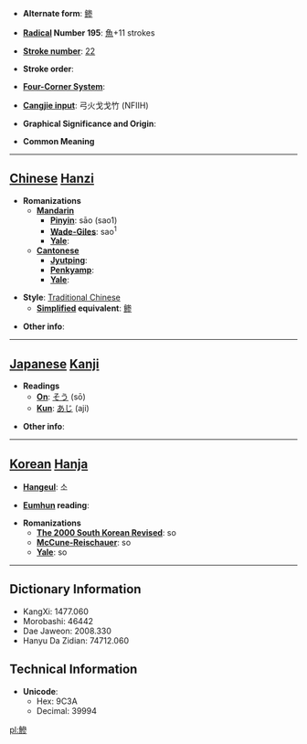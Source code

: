 * '''Alternate form''': [[鲹]]

* '''[[Wiktionary:Chinese radical index| Radical]] Number 195''': [[Wiktionary:Chinese radical index 魚|魚]]+11 strokes

* '''[[Wiktionary:Chinese total strokes index|Stroke number]]''': [[Wiktionary:Chinese total strokes index 22|22]]

* '''Stroke order''': 

* '''[[Wiktionary:Chinese four corner index|Four-Corner System]]''': 

* '''[[Wiktionary:Chinese Cangjie index|Cangjie input]]''': 弓火戈戈竹 (NFIIH)

* '''Graphical Significance and Origin''': 

* '''Common Meaning'''

----

== [[Chinese]] [[Hanzi]] ==

* '''Romanizations'''
** '''[[Mandarin]]'''
*** '''[[Pinyin]]''': sāo (sao1)
*** '''[[Wade-Giles]]''': sao<sup>1</sup>
*** '''[[Yale]]''': 
** '''[[Cantonese]]'''
*** '''[[Jyutping]]''':
*** '''[[Penkyamp]]''': 
*** '''[[Yale]]''': 

* '''Style''': [[Traditional Chinese]] 
** '''[[Simplified Chinese|Simplified]] equivalent''': [[鲹]]

* '''Other info''': 

----

== [[Japanese]] [[Kanji]] ==

* '''Readings'''
** '''[[On]]''': [[そう]] (sō)
** '''[[Kun]]''': [[あじ]] (aji)

* '''Other info''':  

----

== [[Korean]] [[Hanja]] ==

* '''[[Hangeul]]''': 소

* '''[[Eumhun]] reading''': 

* '''Romanizations'''
** '''[[The 2000 South Korean Revised Romanization|The 2000 South Korean Revised]]''': so
** '''[[McCune-Reischauer]]''': so
** '''[[Yale]]''': so

----

== Dictionary Information ==

* KangXi: 1477.060
* Morobashi: 46442
* Dae Jaweon: 2008.330
* Hanyu Da Zidian: 74712.060

== Technical Information ==

* '''Unicode''':
** Hex: 9C3A
** Decimal: 39994

[[pl:鰺]]